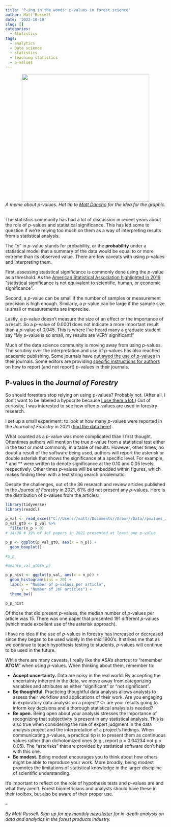 ```yaml
---
title: 'P-ing in the woods: p-values in forest science'
author: Matt Russell
date: '2022-10-10'
slug: []
categories:
  - Statistics
tags:
  - analytics
  - Data science
  - statistics
  - teaching statistics
  - p-values
---
```


<center>

![](cena_Pvalue.png){width=400px}
</center>

<center>
*A meme about p-values. Hat tip to [Matt Dancho](https://www.linkedin.com/in/mattdancho/) for the idea for the graphic.* 
</center>

##

The statistics community has had a lot of discussion in recent years about the role of *p*-values and statistical significance. This has led some to question if we’re relying too much on them as a way of interpreting results from a statistical analysis. 

The “*p*” in *p*-value stands for probability, or the **probability** under a statistical model that a summary of the data would be equal to or more extreme than its observed value. There are few caveats with using *p*-values and interpreting them. 

First, assessing statistical significance is commonly done using the *p*-value as a threshold. As the [American Statistical Association highlighted in 2016](https://amstat.tandfonline.com/doi/full/10.1080/00031305.2016.1154108#.XWk_GyhKiUk) “statistical significance is not equivalent to scientific, human, or economic significance”.

Second, a *p*-value can be small if the number of samples or measurement precision is high enough. Similarly, a *p*-value can be large if the sample size is small or measurements are imprecise.

Lastly, a *p*-value doesn’t measure the size of an effect or the importance of a result. So a *p*-value of 0.0001 does not indicate a more important result than a *p*-value of 0.045. This is where I’ve heard many a graduate student say “My p-value is so small, my results are VERY significant!”

Much of the data science community is moving away from using *p*-values. The scrutiny over the interpretation and use of *p*-values has also reached academic publishing. Some journals have [outlawed the use of *p*-values](https://www.nature.com/articles/519009f) in their journals. Some editors are providing [specific instructions for authors](https://support.jmir.org/hc/en-us/articles/360000002012-How-should-P-values-be-reported-) on how to report (and not report) *p*-values in their journals.

## P-values in the *Journal of Forestry*

So should foresters stop relying on using p-values? Probably not. (After all, I don’t want to be labeled a hypocrite because [I use them a lot.](https://stats4nr.com/)) Out of curiosity, I was interested to see how often *p*-values are used in forestry research. 

I set up a small experiment: to look at how many *p*-values were reported in the *Journal of Forestry* in 2021 ([find the data here](https://github.com/mbrussell/myblog/tree/master/content/post/2022-10-10-p-ing-in-the-woods-p-values-in-forest-science)).

What counted as a *p*-value was more complicated than I first thought. Oftentimes authors will mention the true *p*-value from a statistical test either in the text or most commonly, in a table of results. However, other times, no doubt a result of the software being used, authors will report the asterisk or double asterisk that shows the significance at a specific level. For example, * and ** were written to denote significance at the 0.10 and 0.05 levels, respectively. Other times *p*-values will be embedded within figures, which makes finding them with a text string search problematic.  

Despite the challenges, out of the 36 research and review articles published in the *Journal of Forestry* in 2021, 61% did not present any *p*-values. Here is the distribution of *p*-values from the articles:

```r
library(tidyverse)
library(readxl)
```

```r
p_val <- read_excel("C://Users//matt//Documents//Arbor//Data//pvalues_JoF_FS.xlsx")
p_val_gt0 <- p_val %>% 
  filter(n_p > 0)
# 14/36 # 39% of JoF papers in 2021 presented at least one p-value 

```

```r
p_p <- ggplot(p_val_gt0, aes(x = n_p)) +
  geom_boxplot()
  
#p_p

#mean(p_val_gt0$n_p)

p_p_hist <- ggplot(p_val, aes(x = n_p)) +
  geom_histogram(bins = 20) +
  labs(x = "Number of p-values per article",
       y = "Number of JoF articles") +
  theme_bw()
  
p_p_hist
```

Of those that did present *p*-values, the median number of *p*-values per article was 15. There was one paper that presented 191 different *p*-values (which made excellent use of the asterisk approach). 

I have no idea if the use of *p*-values in forestry has increased or decreased since they began to be used widely in the mid 1900's. It strikes me that as we continue to teach hypothesis testing to students, *p*-values will continue to be used in the future. 

While there are many caveats, I really like the ASA’s shortcut to “remember **ATOM**” when using *p*-values. When thinking about them, remember to:

* **Accept uncertainty.** Data are noisy in the real world. By accepting the uncertainty inherent in the data, we move away from categorizing variables and attributes as either “significant” or “not significant”.
* **Be thoughtful.** Practicing thoughtful data analysis allows analysts to assess their workflow and applications of their work. Are you engaging in exploratory data analysis on a project? Or are your results going to inform key decisions and a thorough statistical analysis is needed?
* **Be open.** Being open about your analysis stresses the importance of recognizing that subjectivity is present in any statistical analysis. This is also true when considering the role of expert judgment in the data analysis project and the interpretation of a project’s findings. When communicating *p*-values, a practical tip is to present them as continuous values rather than dichotomized ones (e.g., report p = 0.04234 not p < 0.05). The “asterisks” that are provided by statistical software don’t help with this one.
* **Be modest.** Being modest encourages you to think about how others might be able to reproduce your work. More broadly, being modest promotes the limitations of statistical knowledge in the larger discipline of scientific understanding.


It’s important to reflect on the role of hypothesis tests and *p*-values are and what they aren’t. Forest biometricians and analysts should have these in their toolbox, but also be aware of their proper use.

--

*By Matt Russell. Sign up for [my monthly newsletter](https://mailchi.mp/d96897dc0f46/arbor-analytics) for in-depth analysis on data and analytics in the forest products industry.*
